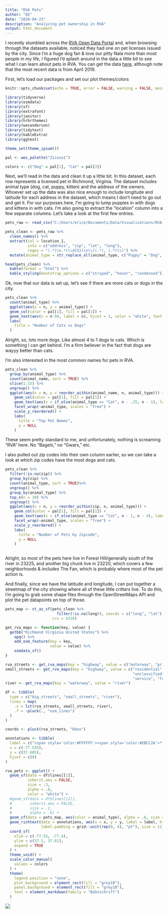 ```yaml
---
title: "RVA Pets"
author: "EE"
date: "2020-04-23"
description: "Analyzing pet ownership in RVA"
output: html_document
---
```


I recently stumbled across the [RVA Open Data Portal](https://data.richmondgov.com/) and, when browsing through the datasets available, noticed they had one on pet licenses issued by the city. Since I'm a huge dog fan & love our pitty Nala more than most people in my life, I figured I'd splash around in the data a little bit to see what I can learn about pets in RVA. You can get the data [here](https://data.richmondgov.com/Unique-and-Inclusive-Neighborhoods/Pet-Licenses/fgv9-bhf4), although note that the most recent data is from April 2019.

First, let's load our packages and set our plot themes/colors

```r
knitr::opts_chunk$set(echo = TRUE, error = FALSE, warning = FALSE, message = FALSE)

library(tidyverse)
library(osmdata)
library(sf)
library(extrafont)
library(janitor)
library(hrbrthemes)
library(wesanderson)
library(tidytext)
library(kableExtra)
library(ggtext)

theme_set(theme_ipsum())

pal <- wes_palette("Zissou1")

colors <- c("Dog" = pal[1], "Cat" = pal[3])
```


Next, we'll read in the data and clean it up a little bit. In this dataset, each row represents a licensed pet in Richmond, Virginia. The dataset includes animal type (dog, cat, puppy, kitten) and the address of the owners. Whoever set up the data was also nice enough to include longitude and latitude for each address in the dataset, which means I don't need to go out and get it. For our purposes here, I'm going to lump puppies in with dogs and kittens in with cats. I'm also going to extract the "location" column into a few separate columns. Let's take a look at the first few entries.

```r
pets_raw <- read_csv("C:/Users/erice/Documents/Data/Visualizations/RVA-VA Data/Data/rva_pets_2019.csv")

pets_clean <- pets_raw %>%
  clean_names() %>%
  extract(col = location_1,
          into = c("address", "zip", "lat", "long"),
          regex = "(.*)\n.*(\\d{5})\n\\((.*), (.*)\\)") %>%
  mutate(animal_type = str_replace_all(animal_type, c("Puppy" = "Dog", "Kitten" = "Cat")))

head(pets_clean) %>%
  kable(format = "html") %>%
  kable_styling(bootstrap_options = c("striped", "hover", "condensed"))
```

Ok, now that our data is set up, let's see if there are more cats or dogs in the city.

```r
pets_clean %>%
  count(animal_type) %>%
  ggplot(aes(x = n, y = animal_type)) +
  geom_col(color = pal[1], fill = pal[1]) +
  geom_text(aes(x = n-50, label = n), hjust = 1, color = "white", fontface = "bold") +
  labs(
    title = "Number of Cats vs Dogs"
  )
```

Alright, so, lots more dogs. Like almost 4 to 1 dogs to cats. Which is something I can get behind. I'm a firm believer in the fact that dogs are wayyy better than cats.

I'm also interested in the most common names for pets in RVA.

```r
pets_clean %>%
  group_by(animal_type) %>%
  count(animal_name, sort = TRUE) %>%
  slice(1:15) %>%
  ungroup() %>%
  ggplot(aes(x = n, y = reorder_within(animal_name, n, animal_type))) +
    geom_col(color = pal[1], fill = pal[1]) +
    geom_text(aes(x = if_else(animal_type == "Cat", n - .25, n - 1), label = n), hjust = 1, color = "white", fontface = "bold") +
    facet_wrap(~animal_type, scales = "free") +
    scale_y_reordered() +
    labs(
      title = "Top Pet Names",
      y = NULL
    )
```

These seem pretty standard to me, and unfortunately, nothing is screaming "RVA" here. No "Bagels," no "Gwars," etc.

I also pulled out zip codes into their own column earlier, so we can take a look at which zip codes have the most dogs and cats.

```r
pets_clean %>%
  filter(!is.na(zip)) %>%
  group_by(zip) %>%
  count(animal_type, sort = TRUE)%>%
  ungroup() %>%
  group_by(animal_type) %>%
  top_n(n = 10) %>%
  ungroup() %>%
  ggplot(aes(x = n, y = reorder_within(zip, n, animal_type))) +
    geom_col(color = pal[1], fill = pal[1]) +
    geom_text(aes(x = if_else(animal_type == "Cat", n - 1, n - 4), label = n), hjust = 1, color = "white", fontface = "bold") +
    facet_wrap(~animal_type, scales = "free") +
    scale_y_reordered() +
    labs(
      title = "Number of Pets by Zipcode",
      y = NULL
    )
  
```

Alright, so most of the pets here live in Forest Hill/generally south of the river in 23225, and another big chunk live in 23220, which covers a few neighborhoods & includes The Fan, which is probably where most of the pet action is.

And finally, since we have the latitude and longitude, I can put together a streetmap of the city showing where all of these little critters live. To do this, I'm going to grab some shape files through the OpenStreetMaps API and plot the pet datapoints on top of those.

```r
pets_map <- st_as_sf(pets_clean %>%
                       filter(!is.na(long)), coords = c("long", "lat"),
                     crs = 4326)

get_rva_maps <- function(key, value) {
  getbb("Richmond Virginia United States") %>%
    opq() %>%
    add_osm_feature(key = key,
                    value = value) %>%
    osmdata_sf()
}

rva_streets <- get_rva_maps(key = "highway", value = c("motorway", "primary", "secondary", "tertiary"))
small_streets <- get_rva_maps(key = "highway", value = c("residential", "living_street",
                                                         "unclassified",
                                                         "service", "footway", "cycleway"))
river <- get_rva_maps(key = "waterway", value = "river")

df <- tibble(
  type = c("big_streets", "small_streets", "river"),
  lines = map(
    .x = lst(rva_streets, small_streets, river),
    .f = ~pluck(., "osm_lines")
  )
)

coords <- pluck(rva_streets, "bbox")

annotations <- tibble(
  label = c("<span style='color:#FFFFFF'><span style='color:#EBCC2A'>**Cats**</span> and <span style='color:#3B9AB2'>**Dogs**</span> in RVA</span>"),
  x = c(-77.555),
  y = c(37.605),
  hjust = c(0)
)

rva_pets <- ggplot() +
  geom_sf(data = df$lines[[1]],
          inherit.aes = FALSE,
          size = .3,
          alpha = .8, 
          color = "white") +
  #geom_sf(data = df$lines[[2]],
  #        inherit.aes = FALSE,
  #        size = .1,
  #        alpha = .6) +
  geom_sf(data = pets_map, aes(color = animal_type), alpha = .6, size = .75) +
  geom_richtext(data = annotations, aes(x = x, y = y, label = label, hjust = hjust), fill = NA, label.color = NA, 
                label.padding = grid::unit(rep(0, 4), "pt"), size = 11, family = "Bahnschrift") + 
  coord_sf(
    xlim = c(-77.55, -77.4),
    ylim = c(37.5, 37.61),
    expand = TRUE
  ) +
  theme_void() +
  scale_color_manual(
    values = colors
  ) +
  theme(
    legend.position = "none",
    plot.background = element_rect(fill = "grey10"),
    panel.background = element_rect(fill = "grey10"),
    text = element_markdown(family = "Bahnschrift")
  )
```

[![](https://github.com/ekholme/viz_portfolio/blob/master/RVA-VA%20Data/rva_pets_map.png?raw=true)](https://github.com/ekholme/viz_portfolio/blob/master/RVA-VA%20Data/rva_pets_map.png?raw=true)